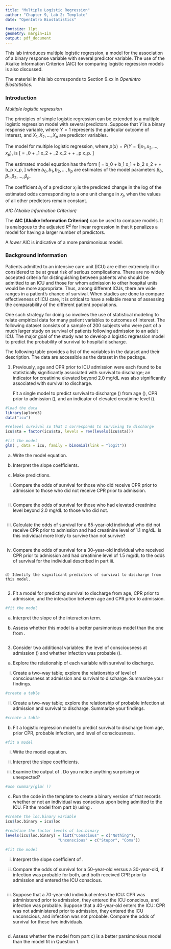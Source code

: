 ```yaml
---
title: "Multiple Logistic Regression"
author: "Chapter 9, Lab 2: Template"
date: "OpenIntro Biostatistics"

fontsize: 11pt
geometry: margin=1in
output: pdf_document
---
```


\begin{small}
	
	\textbf{Topics}
	\begin{itemize}
	  \item Multiple logistic regression
	  \item AIC (Akaike Information Criterion)
	\end{itemize}
	
\end{small}

This lab introduces multiple logistic regression, a model for the association of a binary response variable with several predictor variable. The use of the Akaike Information Criterion (AIC) for comparing logistic regression models is also discussed.

The material in this lab corresponds to Section 9.xx in *OpenIntro Biostatistics*.

### Introduction

*Multiple logistic regression*

The principles of simple logistic regression can be extended to a multiple logistic regression model with several predictors. Suppose that $Y$ is a binary response variable, where $Y = 1$ represents the particular outcome of interest, and $X_1, X_2, \dots, X_p$ are predictor variables.

The model for multiple logistic regression, where $p(x) = P(Y = 1|x_1, x_2, ..., x_p)$, is
\[ \log \left[\dfrac{p(x)}{1-p(x)}  \right] = \beta_0 + \beta_1 x_2 + \beta_2 x_2 + \cdots + \beta_p x_p.  \]

The estimated model equation has the form
\[\text{log} \left[ \dfrac{\hat{p}(x)}{1 - \hat{p}(x)} \right] = b_0 + b_1 x_1 + b_2 x_2 + \cdots + b_p x_p, \]
where $b_0, b_1, b_2, \dots, b_p$ are estimates of the model parameters $\beta_0, \beta_1, \beta_2, \dots, \beta_p$.

The coefficient $b_j$ of a predictor $x_j$ is the predicted change in the log of the estimated odds corresponding to a one unit change in $x_j$, when the values of all other predictors remain constant.

\vspace{0.5cm}

*AIC (Akaike Information Criterion)*

The **AIC (Akaike Information Criterion)** can be used to compare models. It is analogous to the adjusted $R^2$ for linear regression in that it penalizes a model for having a larger number of predictors. 

A *lower* AIC is indicative of a more parsimonious model.


\newpage

### Background Information

Patients admitted to an intensive care unit (ICU) are either extremely ill or considered to be at great risk of serious complications. There are no widely accepted criteria for distinguishing between patients who should be admitted to an ICU and those for whom admission to other hospital units would be more appropriate. Thus, among different ICUs, there are wide ranges in a patient's chance of survival. When studies are done to compare effectiveness of ICU care, it is critical to have a reliable means of assessing the comparability of the different patient populations.

One such strategy for doing so involves the use of statistical modeling to relate empirical data for many patient variables to outcomes of interest. The following dataset consists of a sample of 200 subjects who were part of a much larger study on survival of patients following admission to an adult ICU.\footnote{From Hosmer D.W., Lemeshow, S., and Sturdivant, R.X. \textit{Applied Logistic Regression}. 3$^{rd}$ ed., 2013.} The major goal of the study was to develop a logistic regression model to predict the probability of survival to hospital discharge.\footnote{Lemeshow S., et al. Predicting the outcome of intensive care unit patients. \textit{Journal of the American Statistical Association} 83.402 (1988): 348-356.}

The following table provides a list of the variables in the dataset and their description. The data are accessible as the \texttt{icu} dataset in the \texttt{aplore3} package.

\begin{center}
\begin{tabular}{r|l}
\textbf{Variable} & \textbf{Description} \\
\hline
\texttt{id} & patient ID number \\
\texttt{sta} & patient status at discharge, either \texttt{Lived} or \texttt{Died} \\
\texttt{age} & age in years (when admitted) \\
\texttt{gender} & gender, either \texttt{Male} or \texttt{Female} \\
\texttt{can} & cancer part of current issue, either \texttt{No} or \texttt{Yes} \\
\texttt{crn} & history of chronic renal failure, either \texttt{No} or \texttt{Yes}\\
\texttt{inf} & infection probable at admission, either \texttt{No} or \texttt{Yes} \\
\texttt{cpr} & CPR prior to admission, either \texttt{No} or \texttt{Yes} \\
\texttt{sys} & systolic blood pressure at admission, in mm Hg \\
\texttt{hra} & heart rate at admission, in beats per minute \\
\texttt{pre} & previous admission to an ICU within 6 months, either \texttt{No} or \texttt{Yes} \\
\texttt{type} & type of admission, either \texttt{Elective} or \texttt{Emergency} \\
\texttt{fra} & long bone, multiple, neck, single area, or hip fracture, either \texttt{No} or \texttt{Yes} \\
\texttt{po2} & $PO_2$ from initial blood gases, either \texttt{60} or \texttt{<=60}, in mm Hg\\
\texttt{ph} & $pH$ from initial blood gases, either \texttt{>= 7.25} or \texttt{< 7.25} \\
\texttt{pco} & $PCO_2$ from initial blood gases, either \texttt{<= 45} or \texttt{>45}, in mm Hg \\
\texttt{bic} & $HCO_3$ (bicarbonate) from initial blood gases, either \texttt{>= 18} or \texttt{<18}, in mm Hg \\
\texttt{cre} & creatinine from initial blood gases, either \texttt{<= 2.0} or \texttt{> 2.0}, in mg/dL \\
\texttt{loc} & level of consciousness at admission, either \texttt{Nothing}, \texttt{Stupor}, or \texttt{Coma}
\end{tabular}
\end{center}


\newpage

1. Previously, age and CPR prior to ICU admission were each found to be statistically significantly associated with survival to discharge; an indicator for creatinine elevated beyond 2.0 mg/dL was also significantly associated with survival to discharge. 

    Fit a single model to predict survival to discharge (\texttt{sta}) from age (\texttt{age}), CPR prior to admission (\texttt{cpr}), and an indicator of elevated creatinine level (\texttt{cre}).
    
```r
#load the data
library(aplore3)
data("icu")

#relevel survival so that 1 corresponds to surviving to discharge
icu$sta = factor(icu$sta, levels = rev(levels(icu$sta)))

#fit the model
glm( , data = icu, family = binomial(link = "logit"))
```

  a) Write the model equation.
    
  
  
  
  
  b) Interpret the slope coefficients.
    
  
  
  
  
  c) Make predictions.
    
  
  
  i. Compare the odds of survival for those who did receive CPR prior to admission to those who did not receive CPR prior to admission.
  
  
```r

```
  
        
  ii. Compare the odds of survival for those who had elevated creatinine level beyond 2.0 mg/dL to those who did not.
        

```r

```

  
  
  iii. Calculate the odds of survival for a 65-year-old individual who did not receive CPR prior to admission and had creatinine level of 1.1 mg/dL. Is this individual more likely to survive than not survive?
  
```r

```

        
  iv. Compare the odds of survival for a 30-year-old individual who received CPR prior to admission and had creatinine level of 1.5 mg/dL to the odds of survival for the individual described in part iii.
  
```r

```
  
        
    d) Identify the significant predictors of survival to discharge from this model.

    
```r

```
    
    
2. Fit a model for predicting survival to discharge from age, CPR prior to admission, and the interaction between age and CPR prior to admission.

```r
#fit the model

```


  a) Interpret the slope of the interaction term.
    
  
    
    
  b) Assess whether this model is a better parsimonious model than the one from \text{Question~1}.
  
  
```r

```

\newpage

    
3. Consider two additional variables: the level of consciousness at admission (\texttt{loc}) and whether infection was probable (\texttt{inf}).

  a) Explore the relationship of each variable with survival to discharge.
    
  
  i. Create a two-way table; explore the relationship of level of consciousness at admission and survival to discharge. Summarize your findings.
        
        
```r
#create a table

```
        
        
  ii. Create a two-way table; explore the relationship of probable infection at admission and survival to discharge. Summarize your findings.

  
```r
#create a table

```
  
        
  b) Fit a logistic regression model to predict survival to discharge from age, prior CPR, probable infection, and level of consciousness.
  
  
```r
#fit a model

```
    
  i. Write the model equation.
        
  
  
  ii. Interpret the slope coefficients.
        
  
  
  
  iii. Examine the output of \texttt{summary(glm())}. Do you notice anything surprising or unexpected?
  
```r
#use summary(glm( ))
```
  
        
  c) Run the code in the template to create a binary version of \texttt{loc} that records whether or not an individual was conscious upon being admitted to the ICU. Fit the model from part b) using \texttt{loc.binary}.
  
```r
#create the loc.binary variable
icu$loc.binary = icu$loc

#redefine the factor levels of loc.binary
levels(icu$loc.binary) = list("Conscious" = c("Nothing"),
                       "Unconscious" = c("Stupor", "Coma"))

#fit the model

```
  
    
  i. Interpret the slope coefficient of \texttt{loc.binary}.
        
  
  
  
  ii. Compare the odds of survival for a 50-year-old versus a 30-year-old, if infection was probable for both, and both received CPR prior to admission and entered the ICU conscious.
        
  
  
```r

```
  
  
  iii. Suppose that a 70-year-old individual enters the ICU: CPR was administered prior to admission, they entered the ICU conscious, and infection was probable. Suppose that a 40-year-old enters the ICU: CPR was not administered prior to admission, they entered the ICU unconscious, and infection was not probable. Compare the odds of survival for these two individuals.


    
```r

```
    
        
  d) Assess whether the model from part c) is a better parsimonious model than the model fit in Question 1.
  
  
```r

```
  
  